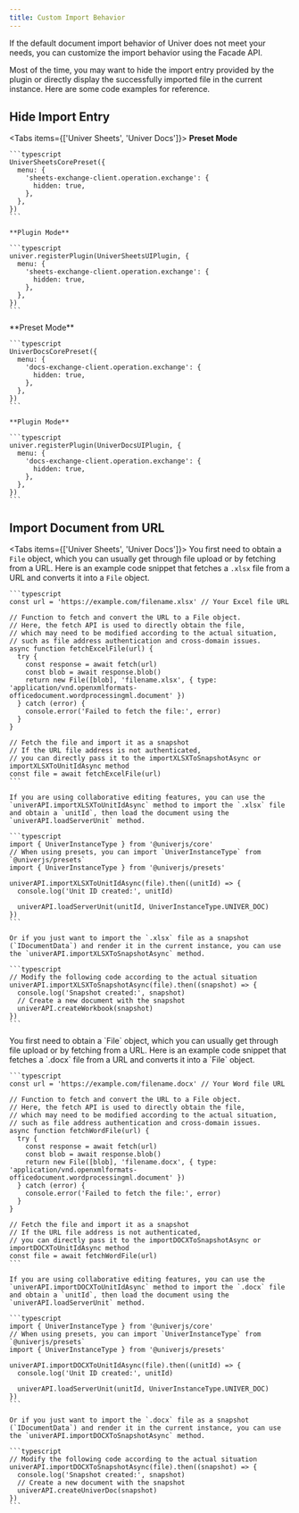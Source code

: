 ```yaml
---
title: Custom Import Behavior
---
```


If the default document import behavior of Univer does not meet your needs, you can customize the import behavior using the Facade API.

Most of the time, you may want to hide the import entry provided by the plugin or directly display the successfully imported file in the current instance. Here are some code examples for reference.

## Hide Import Entry

<Tabs items={['Univer Sheets', 'Univer Docs']}>
  <Tab>
    **Preset Mode**

    ```typescript
    UniverSheetsCorePreset({
      menu: {
        'sheets-exchange-client.operation.exchange': {
          hidden: true,
        },
      },
    })
    ```

    **Plugin Mode**

    ```typescript
    univer.registerPlugin(UniverSheetsUIPlugin, {
      menu: {
        'sheets-exchange-client.operation.exchange': {
          hidden: true,
        },
      },
    })
    ```
  </Tab>
  <Tab>
    **Preset Mode**

    ```typescript
    UniverDocsCorePreset({
      menu: {
        'docs-exchange-client.operation.exchange': {
          hidden: true,
        },
      },
    })
    ```

    **Plugin Mode**

    ```typescript
    univer.registerPlugin(UniverDocsUIPlugin, {
      menu: {
        'docs-exchange-client.operation.exchange': {
          hidden: true,
        },
      },
    })
    ```
  </Tab>
</Tabs>

## Import Document from URL

<Tabs items={['Univer Sheets', 'Univer Docs']}>
  <Tab>
    You first need to obtain a `File` object, which you can usually get through file upload or by fetching from a URL. Here is an example code snippet that fetches a `.xlsx` file from a URL and converts it into a `File` object.

    ```typescript
    const url = 'https://example.com/filename.xlsx' // Your Excel file URL

    // Function to fetch and convert the URL to a File object.
    // Here, the fetch API is used to directly obtain the file,
    // which may need to be modified according to the actual situation,
    // such as file address authentication and cross-domain issues.
    async function fetchExcelFile(url) {
      try {
        const response = await fetch(url)
        const blob = await response.blob()
        return new File([blob], 'filename.xlsx', { type: 'application/vnd.openxmlformats-officedocument.wordprocessingml.document' })
      } catch (error) {
        console.error('Failed to fetch the file:', error)
      }
    }

    // Fetch the file and import it as a snapshot
    // If the URL file address is not authenticated,
    // you can directly pass it to the importXLSXToSnapshotAsync or importXLSXToUnitIdAsync method
    const file = await fetchExcelFile(url)
    ```

    If you are using collaborative editing features, you can use the `univerAPI.importXLSXToUnitIdAsync` method to import the `.xlsx` file and obtain a `unitId`, then load the document using the `univerAPI.loadServerUnit` method.

    ```typescript
    import { UniverInstanceType } from '@univerjs/core'
    // When using presets, you can import `UniverInstanceType` from `@univerjs/presets`
    import { UniverInstanceType } from '@univerjs/presets'

    univerAPI.importXLSXToUnitIdAsync(file).then((unitId) => {
      console.log('Unit ID created:', unitId)

      univerAPI.loadServerUnit(unitId, UniverInstanceType.UNIVER_DOC)
    })
    ```

    Or if you just want to import the `.xlsx` file as a snapshot (`IDocumentData`) and render it in the current instance, you can use the `univerAPI.importXLSXToSnapshotAsync` method.

    ```typescript
    // Modify the following code according to the actual situation
    univerAPI.importXLSXToSnapshotAsync(file).then((snapshot) => {
      console.log('Snapshot created:', snapshot)
      // Create a new document with the snapshot
      univerAPI.createWorkbook(snapshot)
    })
    ```
  </Tab>
  <Tab>
    You first need to obtain a `File` object, which you can usually get through file upload or by fetching from a URL. Here is an example code snippet that fetches a `.docx` file from a URL and converts it into a `File` object.

    ```typescript
    const url = 'https://example.com/filename.docx' // Your Word file URL

    // Function to fetch and convert the URL to a File object.
    // Here, the fetch API is used to directly obtain the file,
    // which may need to be modified according to the actual situation,
    // such as file address authentication and cross-domain issues.
    async function fetchWordFile(url) {
      try {
        const response = await fetch(url)
        const blob = await response.blob()
        return new File([blob], 'filename.docx', { type: 'application/vnd.openxmlformats-officedocument.wordprocessingml.document' })
      } catch (error) {
        console.error('Failed to fetch the file:', error)
      }
    }

    // Fetch the file and import it as a snapshot
    // If the URL file address is not authenticated,
    // you can directly pass it to the importDOCXToSnapshotAsync or importDOCXToUnitIdAsync method
    const file = await fetchWordFile(url)
    ```

    If you are using collaborative editing features, you can use the `univerAPI.importDOCXToUnitIdAsync` method to import the `.docx` file and obtain a `unitId`, then load the document using the `univerAPI.loadServerUnit` method.

    ```typescript
    import { UniverInstanceType } from '@univerjs/core'
    // When using presets, you can import `UniverInstanceType` from `@univerjs/presets`
    import { UniverInstanceType } from '@univerjs/presets'

    univerAPI.importDOCXToUnitIdAsync(file).then((unitId) => {
      console.log('Unit ID created:', unitId)

      univerAPI.loadServerUnit(unitId, UniverInstanceType.UNIVER_DOC)
    })
    ```

    Or if you just want to import the `.docx` file as a snapshot (`IDocumentData`) and render it in the current instance, you can use the `univerAPI.importDOCXToSnapshotAsync` method.

    ```typescript
    // Modify the following code according to the actual situation
    univerAPI.importDOCXToSnapshotAsync(file).then((snapshot) => {
      console.log('Snapshot created:', snapshot)
      // Create a new document with the snapshot
      univerAPI.createUniverDoc(snapshot)
    })
    ```
  </Tab>
</Tabs>
